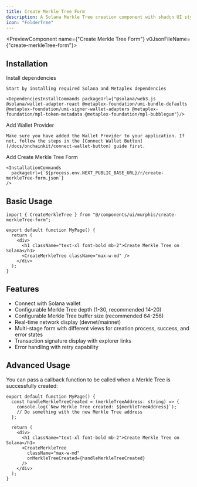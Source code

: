 ```yaml
---
title: Create Merkle Tree Form
description: A Solana Merkle Tree creation component with shadcn UI styling
icon: "FolderTree"
---
```



<PreviewComponent name={"Create Merkle Tree Form"} v0JsonFileName={"create-merkleTree-form"}>
  <CreateMerkleTree className="max-w-md" />
</PreviewComponent>

## Installation

<Steps>
  <Step>
    Install dependencies

    Start by installing required Solana and Metaplex dependencies

    <DependenciesInstallCommands packageUrl={"@solana/web3.js @solana/wallet-adapter-react @metaplex-foundation/umi-bundle-defaults @metaplex-foundation/umi-signer-wallet-adapters @metaplex-foundation/mpl-token-metadata @metaplex-foundation/mpl-bubblegum"}/>

  </Step>

  <Step>
    Add Wallet Provider

    Make sure you have added the Wallet Provider to your application. If not, follow the steps in the [Connect Wallet Button](/docs/onchainkit/connect-wallet-button) guide first.

  </Step>

  <Step>
    Add Create Merkle Tree Form

    <InstallationCommands
      packageUrl={`${process.env.NEXT_PUBLIC_BASE_URL}/r/create-merkleTree-form.json`}
    />

  </Step>
</Steps>

## Basic Usage

```tsx
import { CreateMerkleTree } from "@/components/ui/murphis/create-merkleTree-form";
```

```tsx
export default function MyPage() {
  return (
    <div>
      <h1 className="text-xl font-bold mb-2">Create Merkle Tree on Solana</h1>
      <CreateMerkleTree className="max-w-md" />
    </div>
  );
}
```

## Features

- Connect with Solana wallet
- Configurable Merkle Tree depth (1-30, recommended 14-20)
- Configurable Merkle Tree buffer size (recommended 64-256)
- Real-time network display (devnet/mainnet)
- Multi-stage form with different views for creation process, success, and error states
- Transaction signature display with explorer links
- Error handling with retry capability

## Advanced Usage

You can pass a callback function to be called when a Merkle Tree is successfully created:

```tsx
export default function MyPage() {
  const handleMerkleTreeCreated = (merkleTreeAddress: string) => {
    console.log(`New Merkle Tree created: ${merkleTreeAddress}`);
    // Do something with the new Merkle Tree address
  };

  return (
    <div>
      <h1 className="text-xl font-bold mb-2">Create Merkle Tree on Solana</h1>
      <CreateMerkleTree 
        className="max-w-md" 
        onMerkleTreeCreated={handleMerkleTreeCreated} 
      />
    </div>
  );
}
```

